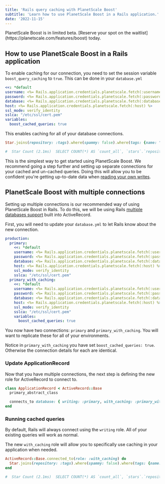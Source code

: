 ```yaml
---
title: 'Rails query caching with PlanetScale Boost'
subtitle: 'Learn how to use PlanetScale Boost in a Rails application.'
date: '2022-11-15'
---
```



<InfoBlock type='note'>
  PlanetScale Boost is in limited beta. [Reserve your spot on the waitlist](https://planetscale.com/features/boost) today.
</InfoBlock>

## How to use PlanetScale Boost in a Rails application

To enable caching for our connection, you need to set the session variable `boost_query_caching` to `true`. This can be done in your `database.yml`

```yaml
<<: *default
username: <%= Rails.application.credentials.planetscale.fetch(:username) %>
password: <%= Rails.application.credentials.planetscale.fetch(:password) %>
database: <%= Rails.application.credentials.planetscale.fetch(:database) %>
host: <%= Rails.application.credentials.planetscale.fetch(:host) %>
ssl_mode: verify_identity
sslca: "/etc/ssl/cert.pem"
variables:
  boost_cached_queries: true
```

This enables caching for all of your database connections.

```ruby
Star.joins(repository: :tags).where(spammy: false).where(tags: {name: "trending"}).group(:repository).count

#  Star Count (2.1ms)  SELECT COUNT(*) AS `count_all`, `stars`.`repository_id` AS `stars_repository_id` FROM `stars` INNER JOIN `repositories` ON `repositories`.`id` = `stars`.`repository_id` INNER JOIN `repository_tags` ON `repository_tags`.`repository_id` = `repositories`.`id` INNER JOIN `tags` ON `tags`.`id` = `repository_tags`.`tag_id` WHERE `stars`.`spammy` = FALSE AND `tags`.`name` = 'trending' GROUP BY `stars`.`repository_id`
```

This is the simplest way to get started using PlanetScale Boost. We recommend going a step further and setting up separate connections for your cached and un-cached queries.
Doing this will allow you to be confident you're getting up-to-date data when [reading your own writes](https://docs.planetscale.com/docs/concepts/query-caching-with-planetscale-boost#replication-lag-and-read-your-writes).


## PlanetScale Boost with multiple connections

Setting up multiple connections is our recommended way of using PlanetScale Boost in Rails. To do this, we will be using Rails
[multiple databases support](https://guides.rubyonrails.org/active_record_multiple_databases.html) built into ActiveRecord.

First, you will need to update your `database.yml` to let Rails know about the new connection.

```yaml
production:
  primary:
    <<: *default
    username: <%= Rails.application.credentials.planetscale.fetch(:username) %>
    password: <%= Rails.application.credentials.planetscale.fetch(:password) %>
    database: <%= Rails.application.credentials.planetscale.fetch(:database) %>
    host: <%= Rails.application.credentials.planetscale.fetch(:host) %>
    ssl_mode: verify_identity
    sslca: "/etc/ssl/cert.pem"
  primary_with_caching:
    <<: *default
    username: <%= Rails.application.credentials.planetscale.fetch(:username) %>
    password: <%= Rails.application.credentials.planetscale.fetch(:password) %>
    database: <%= Rails.application.credentials.planetscale.fetch(:database) %>
    host: <%= Rails.application.credentials.planetscale.fetch(:host) %>
    ssl_mode: verify_identity
    sslca: "/etc/ssl/cert.pem"
    variables:
      boost_cached_queries: true

```

You now have two connections: `primary` and `primary_with_caching`. You will want to replicate these for all of your environments.

Notice in `primary_with_caching` you have set `boost_cached_queries: true`. Otherwise the connection details for each are identical.

### Update ApplicationRecord

Now that you have multiple connections, the next step is defining the new role for ActiveRecord to connect to.

```ruby
class ApplicationRecord < ActiveRecord::Base
  primary_abstract_class

  connects_to database: { writing: :primary, with_caching: :primary_with_caching }
end
```

### Running cached queries

By default, Rails will always connect using the `writing` role. All of your existing queries will work as normal.

The new `with_caching` role will allow you to specifically use caching in your application when needed.

```ruby
ActiveRecord::Base.connected_to(role: :with_caching) do
  Star.joins(repository: :tags).where(spammy: false).where(tags: {name: "trending"}).group(:repository).count
end

#  Star Count (2.1ms)  SELECT COUNT(*) AS `count_all`, `stars`.`repository_id` AS `stars_repository_id` FROM `stars` INNER JOIN `repositories` ON `repositories`.`id` = `stars`.`repository_id` INNER JOIN `repository_tags` ON `repository_tags`.`repository_id` = `repositories`.`id` INNER JOIN `tags` ON `tags`.`id` = `repository_tags`.`tag_id` WHERE `stars`.`spammy` = FALSE AND `tags`.`name` = 'trending' GROUP BY `stars`.`repository_id`
```
